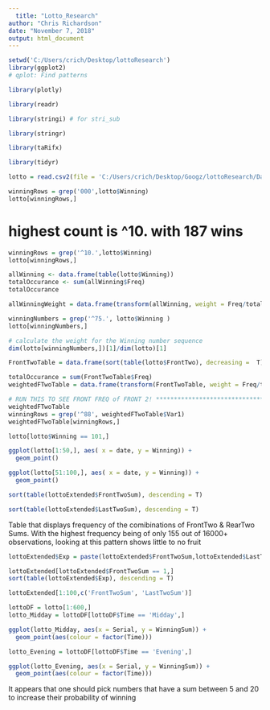 ```yaml
---
  title: "Lotto_Research"
author: "Chris Richardson"
date: "November 7, 2018"
output: html_document
---
```

  ```r
setwd('C:/Users/crich/Desktop/lottoResearch')
library(ggplot2)
# qplot: Find patterns 

library(plotly)

library(readr)

library(stringi) # for stri_sub

library(stringr)

library(taRifx)

library(tidyr)

```


```r
lotto = read.csv2(file = 'C:/Users/crich/Desktop/Googz/lottoResearch/Data/cleanedLottoExtended.csv', sep = '\t')
```

```r
winningRows = grep('000',lotto$Winning)
lotto[winningRows,]
```

# highest count is ^10. with 187 wins
```r
winningRows = grep('^10.',lotto$Winning)
lotto[winningRows,]
```

```r
allWinning <- data.frame(table(lotto$Winning))
totalOccurance <- sum(allWinning$Freq)
totalOccurance
```
```r

allWinningWeight = data.frame(transform(allWinning, weight = Freq/totalOccurance))

winningNumbers = grep('^75.', lotto$Winning )
lotto[winningNumbers,]

# calculate the weight for the Winning number sequence
dim(lotto[winningNumbers,])[1]/dim(lotto)[1]
```

```r
FrontTwoTable = data.frame(sort(table(lotto$FrontTwo), decreasing =  T))

totalOccurance = sum(FrontTwoTable$Freq)
weightedFTwoTable = data.frame(transform(FrontTwoTable, weight = Freq/totalOccurance))

# RUN THIS TO SEE FRONT FREQ of FRONT 2! *************************************
weightedFTwoTable
winningRows = grep('^88', weightedFTwoTable$Var1)
weightedFTwoTable[winningRows,]
```



```r
lotto[lotto$Winning == 101,]
```

```r

ggplot(lotto[1:50,], aes( x = date, y = Winning)) +
  geom_point()
```


```r
ggplot(lotto[51:100,], aes( x = date, y = Winning)) +
  geom_point()

```


```r
sort(table(lottoExtended$FrontTwoSum), descending = T)

```

```r
sort(table(lottoExtended$LastTwoSum), descending = T)

```

Table that displays frequency of the comibinations of FrontTwo & RearTwo Sums.
With the highest frequency being of only 155 out of 16000+ observations, looking at this pattern shows little to no fruit
```r
lottoExtended$Exp = paste(lottoExtended$FrontTwoSum,lottoExtended$LastTwoSum)

lottoExtended[lottoExtended$FrontTwoSum == 1,]
sort(table(lottoExtended$Exp), descending = T)
```
```r
lottoExtended[1:100,c('FrontTwoSum', 'LastTwoSum')]
```


```r
lottoDF = lotto[1:600,]
lotto_Midday = lottoDF[lottoDF$Time == 'Midday',]

ggplot(lotto_Midday, aes(x = Serial, y = WinningSum)) +
  geom_point(aes(colour = factor(Time)))
```

```r
lotto_Evening = lottoDF[lottoDF$Time == 'Evening',]

ggplot(lotto_Evening, aes(x = Serial, y = WinningSum)) +
  geom_point(aes(colour = factor(Time)))
```

It appears that one should pick numbers that have a sum between 5 and 20 to increase their probability of winning



